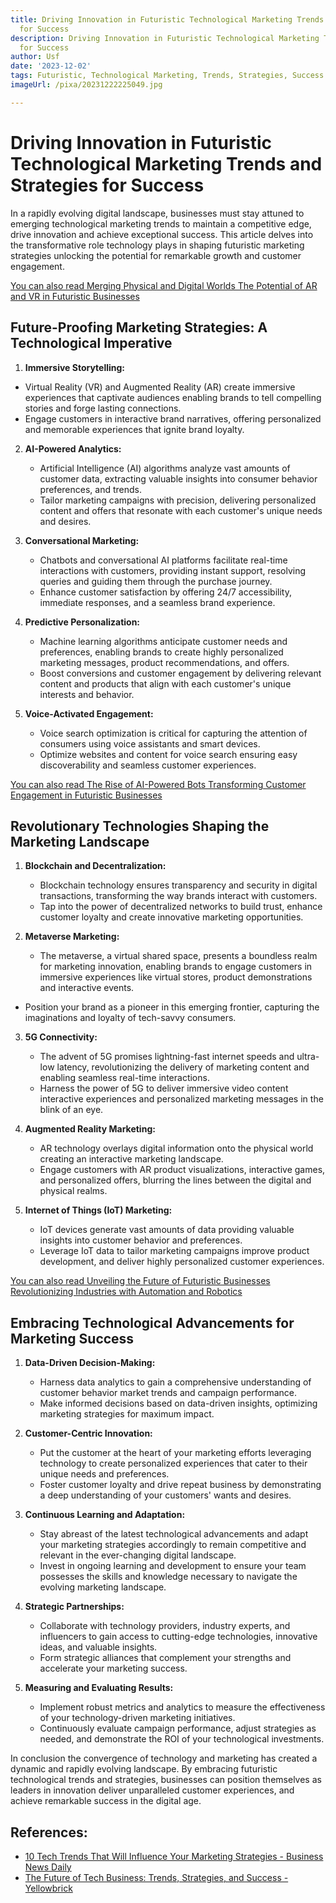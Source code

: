 ```yaml
---
title: Driving Innovation in Futuristic Technological Marketing Trends and Strategies
  for Success
description: Driving Innovation in Futuristic Technological Marketing Trends and Strategies
  for Success
author: Usf
date: '2023-12-02'
tags: Futuristic, Technological Marketing, Trends, Strategies, Success
imageUrl: /pixa/20231222225049.jpg

---
```

# Driving Innovation in Futuristic Technological Marketing  Trends  and Strategies for Success

In  a rapidly evolving digital landscape, businesses must stay attuned to emerging technological  marketing trends to maintain a competitive  edge, drive innovation and  achieve exceptional success. This article delves into the  transformative role technology plays in shaping futuristic marketing strategies unlocking the potential for  remarkable growth and customer engagement.

[You can also read  Merging Physical and Digital Worlds The  Potential of AR and VR in  Futuristic Businesses](Merging%20Physical%20and%20Digital%20Worlds%20The%20Potential%20of%20AR%20and%20VR%20in%20Futuristic%20Businesses)


## Future-Proofing Marketing Strategies: A Technological Imperative

1.  **Immersive Storytelling:**
   - Virtual Reality (VR) and Augmented Reality (AR) create immersive experiences that captivate audiences  enabling brands  to tell compelling stories and forge lasting connections.
   - Engage customers in interactive brand narratives, offering personalized and memorable experiences that ignite brand loyalty.

2. **AI-Powered Analytics:**
   - Artificial Intelligence (AI) algorithms analyze vast amounts of customer data, extracting valuable insights  into consumer behavior preferences, and trends.
   - Tailor  marketing campaigns with precision,  delivering personalized content and offers that resonate with each  customer's  unique needs and desires.

3. **Conversational Marketing:**
     - Chatbots and conversational AI platforms facilitate real-time interactions  with customers, providing instant support,  resolving queries and guiding them through the purchase journey.
   - Enhance customer satisfaction  by offering 24/7 accessibility, immediate responses, and a seamless brand experience.

4. **Predictive Personalization:**
   - Machine learning algorithms anticipate customer needs and preferences, enabling brands to create highly  personalized marketing messages, product recommendations, and  offers.
   - Boost conversions and customer engagement by delivering relevant content and products that align with each  customer's unique interests and behavior.

5. **Voice-Activated Engagement:**
   - Voice  search optimization is critical for capturing the attention of consumers using voice assistants  and smart devices.
   -  Optimize websites and content for voice search ensuring easy discoverability and  seamless customer experiences.

[You can also  read The Rise  of AI-Powered Bots Transforming Customer  Engagement in  Futuristic Businesses](The%20Rise%20of%20AI-Powered%20Bots%20Transforming%20Customer%20Engagement%20in%20Futuristic%20Businesses)


## Revolutionary Technologies Shaping  the Marketing Landscape

1. **Blockchain and Decentralization:**
   - Blockchain technology ensures transparency and security in digital transactions, transforming the way brands interact with customers.
    - Tap into the power of decentralized networks to build trust, enhance customer loyalty and  create  innovative marketing opportunities.

2.  **Metaverse Marketing:**
    - The metaverse, a virtual shared space,  presents a boundless realm for marketing innovation, enabling brands to engage customers in immersive experiences like virtual  stores, product demonstrations and  interactive events.
   - Position your brand as a pioneer  in this emerging frontier, capturing the imaginations and loyalty of tech-savvy consumers.

3. **5G Connectivity:**
   -  The advent of 5G promises lightning-fast internet speeds and ultra-low latency,  revolutionizing the delivery of marketing content and enabling seamless real-time interactions.
   -  Harness  the power of 5G to deliver immersive video content interactive experiences and personalized marketing messages in the blink of an eye.

4. **Augmented Reality Marketing:**
   -  AR technology overlays digital information onto the physical world creating an  interactive marketing landscape.
   - Engage customers with AR product visualizations, interactive games, and personalized offers, blurring  the lines between the digital and  physical realms.

5. **Internet of Things (IoT) Marketing:**
   - IoT devices generate vast amounts  of data providing valuable insights into customer behavior and preferences.
   - Leverage IoT data to tailor  marketing campaigns improve product development, and deliver highly personalized customer experiences.

[You can also read Unveiling the Future of Futuristic Businesses Revolutionizing Industries with Automation and Robotics](Unveiling%20the%20Future%20of%20Futuristic%20Businesses%20Revolutionizing%20Industries%20with%20Automation%20and%20Robotics)


## Embracing  Technological  Advancements  for Marketing Success

1. **Data-Driven Decision-Making:**
   - Harness data analytics to  gain a comprehensive understanding of customer  behavior market trends and campaign performance.
   -  Make informed decisions based on data-driven insights, optimizing marketing strategies for maximum  impact.

2. **Customer-Centric Innovation:**
   - Put the customer at the heart of  your marketing efforts leveraging technology to create personalized  experiences that cater  to their unique  needs and preferences.
   - Foster customer loyalty and drive repeat business  by demonstrating a deep understanding of your customers' wants and desires.

3. **Continuous Learning and Adaptation:**
    - Stay abreast of the latest technological  advancements and adapt your marketing strategies  accordingly to remain competitive and relevant in the ever-changing digital landscape.
   - Invest in ongoing learning and development to ensure your team possesses the skills and knowledge  necessary to navigate the evolving marketing landscape.

4. **Strategic Partnerships:**
    - Collaborate with technology providers, industry experts,  and influencers to  gain access to cutting-edge technologies, innovative ideas, and valuable insights.
   - Form strategic alliances that complement your strengths and accelerate your marketing success.

5. **Measuring and Evaluating Results:**
   - Implement robust metrics and analytics to measure the effectiveness of your technology-driven marketing initiatives.
    - Continuously evaluate campaign  performance, adjust strategies as needed, and demonstrate  the ROI  of your technological investments.

In conclusion the convergence of technology and marketing has created a  dynamic and rapidly evolving landscape. By embracing futuristic  technological trends and  strategies, businesses can position  themselves as leaders in innovation deliver unparalleled customer experiences, and  achieve remarkable  success in the digital age.

## References:
- [10 Tech Trends That Will Influence Your Marketing Strategies - Business News Daily](https://www.businessnewsdaily.com/8564-future-of-marketing.html)
- [The Future of Tech Business: Trends, Strategies, and Success - Yellowbrick](https://www.yellowbrick.co/blog/entertainment/the-future-of-tech-business-trends-strategies-and-success)
